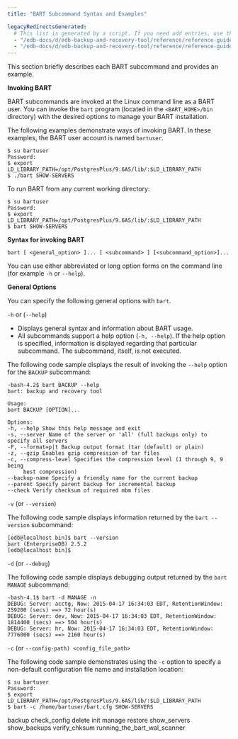```yaml
---
title: "BART Subcommand Syntax and Examples"

legacyRedirectsGenerated:
  # This list is generated by a script. If you need add entries, use the `legacyRedirects` key.
  - "/edb-docs/d/edb-backup-and-recovery-tool/reference/reference-guide/2.6.1/bart_subcommands_examples.html"
  - "/edb-docs/d/edb-backup-and-recovery-tool/reference/reference-guide/latest/bart_subcommands_examples.html"
---
```


<div id="using_bart_subcommands" class="registered_link"></div>

This section briefly describes each BART subcommand and provides an example.

**Invoking BART**

BART subcommands are invoked at the Linux command line as a BART user. You can invoke the `bart` program (located in the `<BART_HOME>/bin` directory) with the desired options to manage your BART installation.

The following examples demonstrate ways of invoking BART. In these examples, the BART user account is named `bartuser`.

```text
$ su bartuser
Password:
$ export
LD_LIBRARY_PATH=/opt/PostgresPlus/9.6AS/lib/:$LD_LIBRARY_PATH
$ ./bart SHOW-SERVERS
```

To run BART from any current working directory:

```text
$ su bartuser
Password:
$ export
LD_LIBRARY_PATH=/opt/PostgresPlus/9.6AS/lib/:$LD_LIBRARY_PATH
$ bart SHOW-SERVERS
```

**Syntax for invoking BART**

```text
bart [ <general_option> ]... [ <subcommand> ] [<subcommand_option>]...
```

You can use either abbreviated or long option forms on the command line (for example `-h` or `--help`).

**General Options**

You can specify the following general options with `bart`.

`-h` or (`--help`)

-   Displays general syntax and information about BART usage.
-   All subcommands support a help option (`-h, --help`). If the help option is specified, information is displayed regarding that particular subcommand. The subcommand, itself, is not executed.

The following code sample displays the result of invoking the `--help` option for the `BACKUP` subcommand:

```text
-bash-4.2$ bart BACKUP --help
bart: backup and recovery tool

Usage:
bart BACKUP [OPTION]...

Options:
-h, --help Show this help message and exit
-s, --server Name of the server or 'all' (full backups only) to specify all servers
-F, --format=p|t Backup output format (tar (default) or plain)
-z, --gzip Enables gzip compression of tar files
-c, --compress-level Specifies the compression level (1 through 9, 9 being
     best compression)
--backup-name Specify a friendly name for the current backup
--parent Specify parent backup for incremental backup
--check Verify checksum of required mbm files
```

`-v` (or `--version`)

The following code sample displays information returned by the `bart --version` subcommand:

```text
[edb@localhost bin]$ bart --version
bart (EnterpriseDB) 2.5.2
[edb@localhost bin]$
```

`-d` (or `--debug`)

The following code sample displays debugging output returned by the `bart MANAGE` subcommand:

```text
-bash-4.1$ bart -d MANAGE -n
DEBUG: Server: acctg, Now: 2015-04-17 16:34:03 EDT, RetentionWindow:
259200 (secs) ==> 72 hour(s)
DEBUG: Server: dev, Now: 2015-04-17 16:34:03 EDT, RetentionWindow:
1814400 (secs) ==> 504 hour(s)
DEBUG: Server: hr, Now: 2015-04-17 16:34:03 EDT, RetentionWindow:
7776000 (secs) ==> 2160 hour(s)
```

`-c` (or `--config-path) <config_file_path>`

The following code sample demonstrates using the `-c` option to specify a non-default configuration file name and installation location:

```text
$ su bartuser
Password:
$ export
LD_LIBRARY_PATH=/opt/PostgresPlus/9.6AS/lib/:$LD_LIBRARY_PATH
$ bart -c /home/bartuser/bart.cfg SHOW-SERVERS
```

<div class="toctree" maxdepth="5">

backup check_config delete init manage restore show_servers show_backups verify_chksum running_the_bart_wal_scanner

</div>
